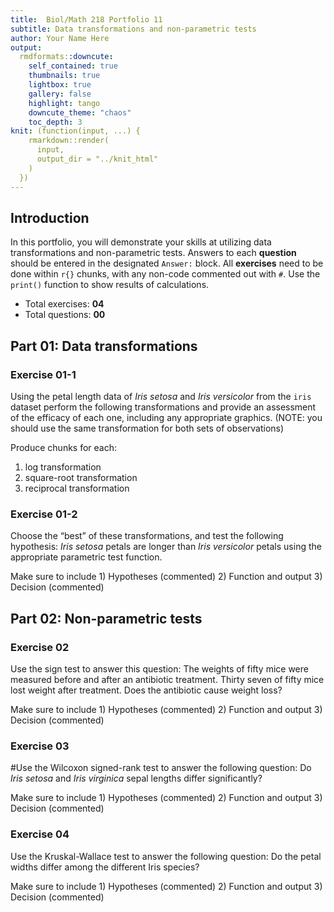 ---
title:  Biol/Math 218 Portfolio 11
subtitle: Data transformations and non-parametric tests
author: Your Name Here
output:
  rmdformats::downcute:
    self_contained: true
    thumbnails: true
    lightbox: true
    gallery: false
    highlight: tango
    downcute_theme: "chaos"
    toc_depth: 3
knit: (function(input, ...) {
    rmarkdown::render(
      input,
      output_dir = "../knit_html"
    )
  })
---

## Introduction 
In this portfolio, you will demonstrate your skills at utilizing data transformations
and non-parametric tests.
Answers to each **question** should be entered in the 
designated `Answer:` block. All **exercises** need to be done within `r{}` chunks, with any 
non-code commented out with `#`. Use the `print()` function to show results of calculations.

- Total exercises: **04**
- Total questions: **00**

## Part 01: Data transformations

### Exercise 01-1
Using the petal length data of *Iris setosa* and *Iris versicolor* from the 
`iris` dataset perform the following transformations and provide an assessment 
of the efficacy of each one, including any appropriate graphics. (NOTE: you should
use the same transformation for both sets of observations)

Produce chunks for each:

1) log transformation
2) square-root transformation
3) reciprocal transformation

### Exercise 01-2
Choose the "best" of these transformations, and test the following 
hypothesis: *Iris setosa* petals are longer than 
*Iris versicolor* petals using the appropriate parametric test function.

Make sure to include
1) Hypotheses (commented)
2) Function and output
3) Decision (commented)


## Part 02: Non-parametric tests

### Exercise 02
Use the sign test to answer this question: The weights of fifty mice were
measured before and after an antibiotic treatment. 
Thirty seven of fifty mice lost weight after treatment. 
Does the antibiotic cause weight loss?

Make sure to include
1) Hypotheses (commented)
2) Function and output
3) Decision (commented)


### Exercise 03
#Use the Wilcoxon signed-rank test to answer the following question: Do
*Iris setosa* and *Iris virginica* sepal lengths differ significantly? 

Make sure to include
1) Hypotheses (commented)
2) Function and output
3) Decision (commented)

### Exercise 04
Use the Kruskal-Wallace test to answer the following question: Do the petal widths
differ among the different Iris species? 

Make sure to include
1) Hypotheses (commented)
2) Function and output
3) Decision (commented)